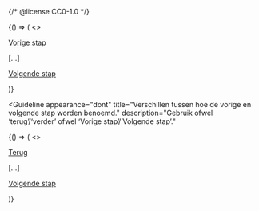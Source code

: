 {/* @license CC0-1.0 */}


<Guideline appearance="do" title="Benoem de stappen consistent.">
  <Canvas language="html">
    {() => (
      <>
        <p>
          <a href="./stap-1">Vorige stap</a>
        </p>
        [...]
        <p>
          <a href="./stap-3">Volgende stap</a>
        </p>
      </>
    )}
  </Canvas>
</Guideline>

<Guideline
  appearance="dont"
  title="Verschillen tussen hoe de vorige en volgende stap worden benoemd."
  description="Gebruik ofwel ‘terug’/‘verder’ ofwel ‘Vorige stap’/‘Volgende stap’."
>
  <Canvas language="html">
    {() => (
      <>
        <p>
          <a href="./stap-1">Terug</a>
        </p>
        [...]
        <p>
          <a href="./stap-3">Volgende stap</a>
        </p>
      </>
    )}
  </Canvas>
</Guideline>
